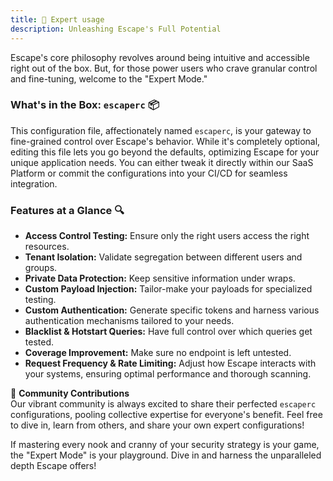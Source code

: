 ```yaml
---
title: 💪 Expert usage
description: Unleashing Escape's Full Potential
---
```


Escape's core philosophy revolves around being intuitive and accessible right out of the box. But, for those power users who crave granular control and fine-tuning, welcome to the "Expert Mode."

### What's in the Box: `escaperc` 📦
This configuration file, affectionately named `escaperc`, is your gateway to fine-grained control over Escape's behavior. While it's completely optional, editing this file lets you go beyond the defaults, optimizing Escape for your unique application needs. You can either tweak it directly within our SaaS Platform or commit the configurations into your CI/CD for seamless integration.

### Features at a Glance 🔍
- **Access Control Testing:** Ensure only the right users access the right resources.
- **Tenant Isolation:** Validate segregation between different users and groups.
- **Private Data Protection:** Keep sensitive information under wraps.
- **Custom Payload Injection:** Tailor-make your payloads for specialized testing.
- **Custom Authentication:** Generate specific tokens and harness various authentication mechanisms tailored to your needs.
- **Blacklist & Hotstart Queries:** Have full control over which queries get tested.
- **Coverage Improvement:** Make sure no endpoint is left untested.
- **Request Frequency & Rate Limiting:** Adjust how Escape interacts with your systems, ensuring optimal performance and thorough scanning.

🌟 **Community Contributions**  
Our vibrant community is always excited to share their perfected `escaperc` configurations, pooling collective expertise for everyone's benefit. Feel free to dive in, learn from others, and share your own expert configurations!

If mastering every nook and cranny of your security strategy is your game, the "Expert Mode" is your playground. Dive in and harness the unparalleled depth Escape offers!
